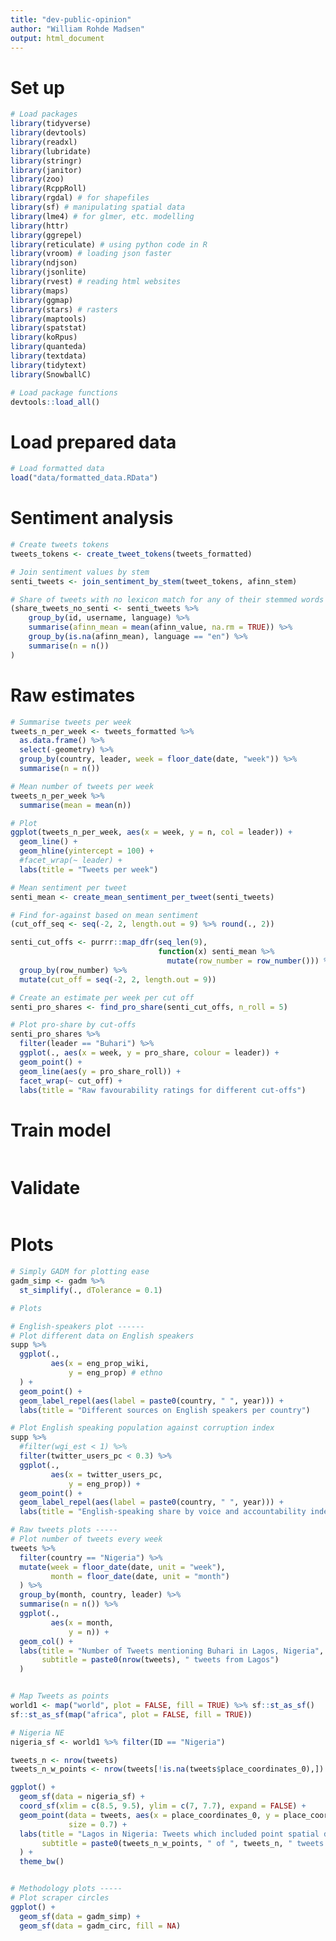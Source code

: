 ```yaml
---
title: "dev-public-opinion"
author: "William Rohde Madsen"
output: html_document
---
```


# Set up
```r
# Load packages
library(tidyverse)
library(devtools)
library(readxl)
library(lubridate)
library(stringr)
library(janitor)
library(zoo)
library(RcppRoll)
library(rgdal) # for shapefiles
library(sf) # manipulating spatial data
library(lme4) # for glmer, etc. modelling
library(httr)
library(ggrepel)
library(reticulate) # using python code in R
library(vroom) # loading json faster
library(ndjson)
library(jsonlite)
library(rvest) # reading html websites
library(maps)
library(ggmap)
library(stars) # rasters
library(maptools)
library(spatstat)
library(koRpus)
library(quanteda)
library(textdata)
library(tidytext)
library(SnowballC)

# Load package functions
devtools::load_all()

```

# Load prepared data
```r
# Load formatted data
load("data/formatted_data.RData")

```

# Sentiment analysis
```r
# Create tweets tokens
tweets_tokens <- create_tweet_tokens(tweets_formatted)

```

```r
# Join sentiment values by stem
senti_tweets <- join_sentiment_by_stem(tweet_tokens, afinn_stem)

# Share of tweets with no lexicon match for any of their stemmed words
(share_tweets_no_senti <- senti_tweets %>%
    group_by(id, username, language) %>%
    summarise(afinn_mean = mean(afinn_value, na.rm = TRUE)) %>%
    group_by(is.na(afinn_mean), language == "en") %>%
    summarise(n = n())
)

```

# Raw estimates
```r
# Summarise tweets per week
tweets_n_per_week <- tweets_formatted %>%
  as.data.frame() %>%
  select(-geometry) %>%
  group_by(country, leader, week = floor_date(date, "week")) %>%
  summarise(n = n())

# Mean number of tweets per week
tweets_n_per_week %>%
  summarise(mean = mean(n))

# Plot
ggplot(tweets_n_per_week, aes(x = week, y = n, col = leader)) +
  geom_line() +
  geom_hline(yintercept = 100) +
  #facet_wrap(~ leader) +
  labs(title = "Tweets per week")

```


```r
# Mean sentiment per tweet
senti_mean <- create_mean_sentiment_per_tweet(senti_tweets)

# Find for-against based on mean sentiment
(cut_off_seq <- seq(-2, 2, length.out = 9) %>% round(., 2)) 

senti_cut_offs <- purrr::map_dfr(seq_len(9),
                                 function(x) senti_mean %>%
                                   mutate(row_number = row_number())) %>%
  group_by(row_number) %>%
  mutate(cut_off = seq(-2, 2, length.out = 9))

# Create an estimate per week per cut off
senti_pro_shares <- find_pro_share(senti_cut_offs, n_roll = 5)

# Plot pro-share by cut-offs
senti_pro_shares %>%
  filter(leader == "Buhari") %>%
  ggplot(., aes(x = week, y = pro_share, colour = leader)) +
  geom_point() +
  geom_line(aes(y = pro_share_roll)) +
  facet_wrap(~ cut_off) +
  labs(title = "Raw favourability ratings for different cut-offs")


```

# Train model
```r

```


# Validate
```r



```




# Plots
```r
# Simply GADM for plotting ease
gadm_simp <- gadm %>%
  st_simplify(., dTolerance = 0.1)

# Plots

# English-speakers plot ------
# Plot different data on English speakers
supp %>%
  ggplot(.,
         aes(x = eng_prop_wiki,
             y = eng_prop) # ethno
  ) +
  geom_point() +
  geom_label_repel(aes(label = paste0(country, " ", year))) +
  labs(title = "Different sources on English speakers per country")

# Plot English speaking population against corruption index
supp %>%
  #filter(wgi_est < 1) %>%
  filter(twitter_users_pc < 0.3) %>%
  ggplot(.,
         aes(x = twitter_users_pc,
             y = eng_prop)) +
  geom_point() +
  geom_label_repel(aes(label = paste0(country, " ", year))) +
  labs(title = "English-speaking share by voice and accountability index")

# Raw tweets plots -----
# Plot number of tweets every week
tweets %>%
  filter(country == "Nigeria") %>%
  mutate(week = floor_date(date, unit = "week"),
         month = floor_date(date, unit = "month")
  ) %>%
  group_by(month, country, leader) %>%
  summarise(n = n()) %>%
  ggplot(.,
         aes(x = month,
             y = n)) +
  geom_col() +
  labs(title = "Number of Tweets mentioning Buhari in Lagos, Nigeria",
       subtitle = paste0(nrow(tweets), " tweets from Lagos")
  ) 


# Map Tweets as points
world1 <- map("world", plot = FALSE, fill = TRUE) %>% sf::st_as_sf()
sf::st_as_sf(map("africa", plot = FALSE, fill = TRUE))

# Nigeria NE
nigeria_sf <- world1 %>% filter(ID == "Nigeria")

tweets_n <- nrow(tweets)
tweets_n_w_points <- nrow(tweets[!is.na(tweets$place_coordinates_0),])

ggplot() +
  geom_sf(data = nigeria_sf) +
  coord_sf(xlim = c(8.5, 9.5), ylim = c(7, 7.7), expand = FALSE) +
  geom_point(data = tweets, aes(x = place_coordinates_0, y = place_coordinates_1),
             size = 0.7) +
  labs(title = "Lagos in Nigeria: Tweets which included point spatial data",
       subtitle = paste0(tweets_n_w_points, " of ", tweets_n, " tweets include spatial data")
  ) +
  theme_bw()


# Methodology plots -----
# Plot scraper circles
ggplot() +
  geom_sf(data = gadm_simp) +
  geom_sf(data = gadm_circ, fill = NA)


```

